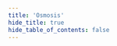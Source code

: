 ```yaml
---
title: 'Osmosis'
hide_title: true
hide_table_of_contents: false
---
```



<ChainLayout>
  <ChainHero
    name="Osmosis"
    iconUrl="img/osmosis-icon.svg"
    bgColor=""
    scope="testnet"
    chainId="osmo-test-5"
    nodeVersion="29.0.0-rc1"
    token=""
    stakeUrl=""
    restakeUrl=""
    websiteUrl="https://app.osmosis.zone/"
    githubUrl="https://github.com/osmosis-labs/osmosis"
    xUrl="https://twitter.com/osmosiszone"
    discordUrl="https://discord.com/invite/osmosis"
  />

  <ProductLinks
    appUrl=""
    appImageUrl="img/products/"
    explorerUrl=""
    faucetUrl=""
  />

  <ToolsGrid
    chainName="osmosis"
    scope="testnet"
    showInstall={true}
    showUpgrade={true}
    showGenesis={true}
    showCli={true}
    showEndpoints={true}
    showStateSync={true}
    showSnapshot={true}
    showLivePeers={true}
    showSeed={true}
    showAddressBook={true}
    showExplorersList={false}
    showPublicEndpoints={false}
    showUsefulTools={false}
    showUpgradeWatcher={false}
  />

</ChainLayout>
